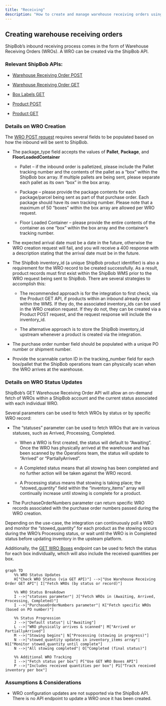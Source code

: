 ```yaml
---
title: "Receiving"
description: "How to create and manage warehouse receiving orders using the ShipBob API"
---
```


## Creating warehouse receiving orders

ShipBob’s inbound receiving process comes in the form of Warehouse Receiving Orders (WROs). A WRO can be created via the ShipBob API.

### [](https://developer.shipbob.com/guides/#relevant-shipbob-apis)Relevant ShipBob APIs:

* [Warehouse Receiving Order POST](https://developer.shipbob.com/api-docs/#tag/Receiving/paths/~12.0~1receiving/post)

* [Warehouse Receiving Order GET](https://developer.shipbob.com/api-docs/#tag/Receiving/paths/~12.0~1receiving/get)

* [Box Labels GET](https://developer.shipbob.com/api-docs/#tag/Receiving/paths/~12.0~1receiving~1%7Bid%7D~1labels/get)

* [Product POST](https://developer.shipbob.com/api-docs/#tag/Products/paths/~11.0~1product~1batch/post)

* [Product GET](https://developer.shipbob.com/api-docs/#tag/Products/paths/~11.0~1product/get)

### [](https://developer.shipbob.com/guides/#details-on-wro-creation)Details on WRO Creation

The [WRO POST request](https://developer.shipbob.com/api-docs/#tag/Receiving/paths/~12.0~1receiving/post) requires several fields to be populated based on how the inbound will be sent to ShipBob.

* The package\_type field accepts the values of **Pallet**, **Package**, and **FloorLoadedContainer**

  * Pallet – if the inbound order is palletized, please include the Pallet tracking number and the contents of the pallet as a “box” within the ShipBob box array. If multiple pallets are being sent, please separate each pallet as its own “box” in the box array.

  * Package – please provide the package contents for each package/parcel being sent as part of that purchase order. Each package should have its own tracking number. Please note that a maximum of 50 “boxes” within the box array are allowed per WRO request.

  * Floor Loaded Container – please provide the entire contents of the container as one “box” within the box array and the container’s tracking number.

* The expected arrival date must be a date in the future, otherwise the WRO creation request will fail, and you will receive a 400 response with a description stating that the arrival date must be in the future.

* The ShipBob inventory\_id (a unique ShipBob product identifier) is also a requirement for the WRO record to be created successfully. As a result, product records must first exist within the ShipBob WMS prior to the WRO request being sent to ShipBob. There are several strategies to accomplish this:

  * The recommended approach is for the integration to first check, via the Product GET API, if products within an inbound already exist within the WMS. If they do, the associated inventory\_ids can be used in the WRO creation request. If they do not, they can be created via a Product POST request, and the request response will include the inventory\_id.

  * The alternative approach is to store the ShipBob inventory\_id upstream whenever a product is created via the integration.

* The purchase order number field should be populated with a unique PO number or shipment number.

* Provide the scannable carton ID in the tracking\_number field for each box/pallet that the ShipBob operations team can physically scan when the WRO arrives at the warehouse.

### [](https://developer.shipbob.com/guides/#details-on-wro-status-updates)Details on WRO Status Updates

ShipBob’s GET Warehouse Receiving Order API will allow an on-demand fetch of WROs within a ShipBob account and the current status associated with each individual WRO.

Several parameters can be used to fetch WROs by status or by specific WRO record:

* The “statuses” parameter can be used to fetch WROs that are in various statuses, such as Arrived, Processing, Completed.

  * When a WRO is first created, the status will default to “Awaiting”. Once the WRO has physically arrived at the warehouse and has been scanned by the Operations team, the status will update to “Arrived” or “PartiallyArrived”.

  * A Completed status means that all stowing has been completed and no further action will be taken against the WRO record.

  * A Processing status means that stowing is taking place; the “stowed\_quantity” field within the “inventory\_items” array will continually increase until stowing is complete for a product.

* The PurchaseOrderNumbers parameter can return specific WRO records associated with the purchase order numbers passed during the WRO creation.

Depending on the use-case, the integration can continuously poll a WRO and monitor the “stowed\_quantity” for each product as the stowing occurs during the WRO’s Processing status, or wait until the WRO is in Completed status before updating inventory in the upsteam platform.

Additionally, the [GET WRO Boxes](https://developer.shipbob.com/api-docs/#tag/Receiving/paths/~12.0~1receiving~1%7Bid%7D~1boxes/get) endpoint can be used to fetch the status for each box individually, which will also include the received quantities per box.

### [](https://developer.shipbob.com/guides/#assumptions--considerations)

```mermaid
graph TD
    %% WRO Status Updates
    H["Check WRO Status (via GET API)"] -->|"Use Warehouse Receiving Order GET API"| I["Fetch WROs (by status or record)"]
    
    %% WRO Status Breakdown
    I -->|"statuses parameter"| J["Fetch WROs in (Awaiting, Arrived, Processing, Completed)"]
    I -->|"PurchaseOrderNumbers parameter"| K["Fetch specific WROs (based on PO number)"]

    %% Status Progression
    J -->|"Default status"| L["Awaiting"]
    L -->|"WRO physically arrives & scanned"| M["Arrived or PartiallyArrived"]
    M -->|"Stowing begins"| N["Processing (stowing in progress)"]
    N -->|"stowed_quantity updates in inventory_items array"| N1["Monitor stowed_quantity until complete"]
    N -->|"All stowing completed"| O["Completed (final status)"]

    %% Additional WRO Tracking
    I -->|"Fetch status per box"| P["Use GET WRO Boxes API"]
    P -->|"Includes received quantities per box"| P1["Track received inventory per box"]
```

### Assumptions & Considerations

* WRO configuration updates are not supported via the ShipBob API. There is no API endpoint to update a WRO once it has been created.